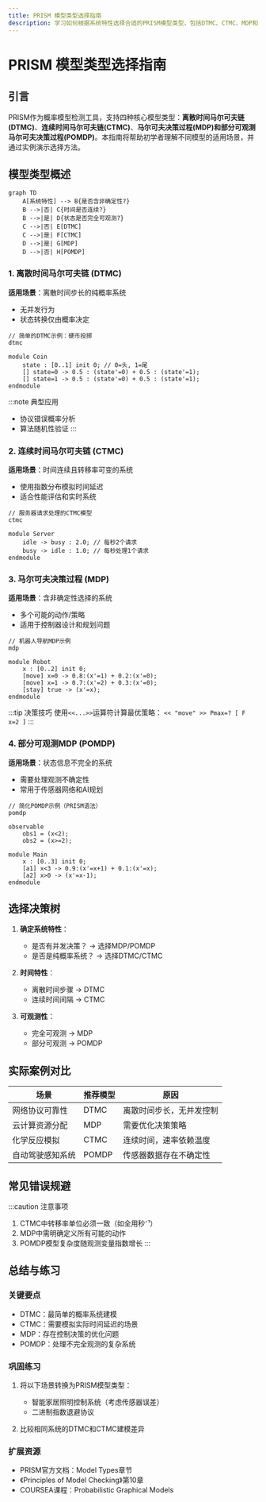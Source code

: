 ```yaml
---
title: PRISM 模型类型选择指南
description: 学习如何根据系统特性选择合适的PRISM模型类型，包括DTMC、CTMC、MDP和POMDP的对比与实践示例。
---
```


# PRISM 模型类型选择指南

## 引言

PRISM作为概率模型检测工具，支持四种核心模型类型：**离散时间马尔可夫链(DTMC)**、**连续时间马尔可夫链(CTMC)**、**马尔可夫决策过程(MDP)**和**部分可观测马尔可夫决策过程(POMDP)**。本指南将帮助初学者理解不同模型的适用场景，并通过实例演示选择方法。

## 模型类型概述

```mermaid
graph TD
    A[系统特性] --> B{是否含非确定性?}
    B -->|否| C{时间是否连续?}
    B -->|是| D{状态是否完全可观测?}
    C -->|否| E[DTMC]
    C -->|是| F[CTMC]
    D -->|是| G[MDP]
    D -->|否| H[POMDP]
```

### 1. 离散时间马尔可夫链 (DTMC)
**适用场景**：离散时间步长的纯概率系统
- 无并发行为
- 状态转换仅由概率决定

```prism
// 简单的DTMC示例：硬币投掷
dtmc

module Coin
    state : [0..1] init 0; // 0=头, 1=尾
    [] state=0 -> 0.5 : (state'=0) + 0.5 : (state'=1);
    [] state=1 -> 0.5 : (state'=0) + 0.5 : (state'=1);
endmodule
```

:::note 典型应用
- 协议错误概率分析
- 算法随机性验证
:::

### 2. 连续时间马尔可夫链 (CTMC)
**适用场景**：时间连续且转移率可变的系统
- 使用指数分布模拟时间延迟
- 适合性能评估和实时系统

```prism
// 服务器请求处理的CTMC模型
ctmc

module Server
    idle -> busy : 2.0; // 每秒2个请求
    busy -> idle : 1.0; // 每秒处理1个请求
endmodule
```

### 3. 马尔可夫决策过程 (MDP)
**适用场景**：含非确定性选择的系统
- 多个可能的动作/策略
- 适用于控制器设计和规划问题

```prism
// 机器人导航MDP示例
mdp

module Robot
    x : [0..2] init 0;
    [move] x=0 -> 0.8:(x'=1) + 0.2:(x'=0);
    [move] x=1 -> 0.7:(x'=2) + 0.3:(x'=0);
    [stay] true -> (x'=x);
endmodule
```

:::tip 决策技巧
使用`<<...>>`运算符计算最优策略：
`<< "move" >> Pmax=? [ F x=2 ]`
:::

### 4. 部分可观测MDP (POMDP)
**适用场景**：状态信息不完全的系统
- 需要处理观测不确定性
- 常用于传感器网络和AI规划

```prism
// 简化POMDP示例（PRISM语法）
pomdp

observable
    obs1 = (x<2);
    obs2 = (x>=2);

module Main
    x : [0..3] init 0;
    [a1] x<3 -> 0.9:(x'=x+1) + 0.1:(x'=x);
    [a2] x>0 -> (x'=x-1);
endmodule
```

## 选择决策树

1. **确定系统特性**：
   - 是否有并发决策？ → 选择MDP/POMDP
   - 是否是纯概率系统？ → 选择DTMC/CTMC

2. **时间特性**：
   - 离散时间步骤 → DTMC
   - 连续时间间隔 → CTMC

3. **可观测性**：
   - 完全可观测 → MDP
   - 部分可观测 → POMDP

## 实际案例对比

| 场景                | 推荐模型 | 原因                          |
|---------------------|----------|-------------------------------|
| 网络协议可靠性      | DTMC     | 离散时间步长，无并发控制      |
| 云计算资源分配      | MDP      | 需要优化决策策略              |
| 化学反应模拟        | CTMC     | 连续时间，速率依赖温度        |
| 自动驾驶感知系统    | POMDP    | 传感器数据存在不确定性        |

## 常见错误规避

:::caution 注意事项
1. CTMC中转移率单位必须一致（如全用秒⁻¹）
2. MDP中需明确定义所有可能的动作
3. POMDP模型复杂度随观测变量指数增长
:::

## 总结与练习

### 关键要点
- DTMC：最简单的概率系统建模
- CTMC：需要模拟实际时间延迟的场景
- MDP：存在控制决策的优化问题
- POMDP：处理不完全观测的复杂系统

### 巩固练习
1. 将以下场景转换为PRISM模型类型：
   - 智能家居照明控制系统（考虑传感器误差）
   - 二进制指数退避协议

2. 比较相同系统的DTMC和CTMC建模差异

### 扩展资源
- PRISM官方文档：Model Types章节
- 《Principles of Model Checking》第10章
- COURSEA课程：Probabilistic Graphical Models